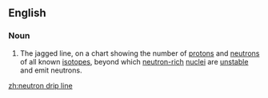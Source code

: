 ==English==

===Noun===
{{wikipedia}}
{{en-noun}}

# {{lb|en|physics}} The jagged line, on a chart showing the number of [[proton]]s and [[neutron]]s of all known [[isotope]]s, beyond which [[neutron-rich]] [[nucleus|nuclei]] are [[unstable]] and emit neutrons.

[[zh:neutron drip line]]